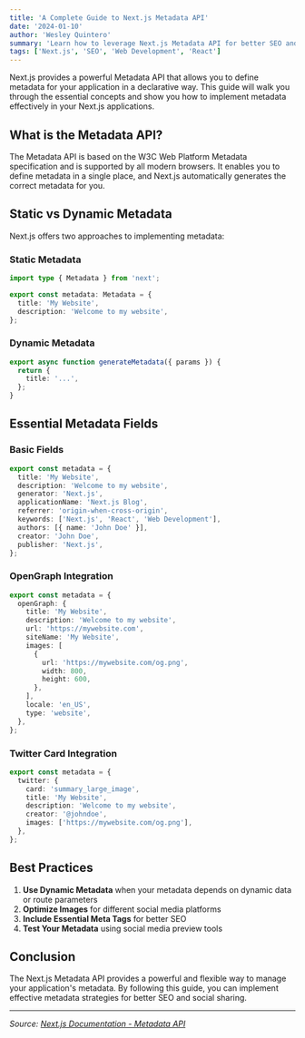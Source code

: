 ```yaml
---
title: 'A Complete Guide to Next.js Metadata API'
date: '2024-01-10'
author: 'Wesley Quintero'
summary: 'Learn how to leverage Next.js Metadata API for better SEO and social sharing with practical examples and best practices.'
tags: ['Next.js', 'SEO', 'Web Development', 'React']
---
```


Next.js provides a powerful Metadata API that allows you to define metadata for your application in a declarative way. This guide will walk you through the essential concepts and show you how to implement metadata effectively in your Next.js applications.

## What is the Metadata API?

The Metadata API is based on the W3C Web Platform Metadata specification and is supported by all modern browsers. It enables you to define metadata in a single place, and Next.js automatically generates the correct metadata for you.

## Static vs Dynamic Metadata

Next.js offers two approaches to implementing metadata:

### Static Metadata

```typescript
import type { Metadata } from 'next';

export const metadata: Metadata = {
  title: 'My Website',
  description: 'Welcome to my website',
};
```

### Dynamic Metadata

```typescript
export async function generateMetadata({ params }) {
  return {
    title: '...',
  };
}
```

## Essential Metadata Fields

### Basic Fields

```typescript
export const metadata = {
  title: 'My Website',
  description: 'Welcome to my website',
  generator: 'Next.js',
  applicationName: 'Next.js Blog',
  referrer: 'origin-when-cross-origin',
  keywords: ['Next.js', 'React', 'Web Development'],
  authors: [{ name: 'John Doe' }],
  creator: 'John Doe',
  publisher: 'Next.js',
};
```

### OpenGraph Integration

```typescript
export const metadata = {
  openGraph: {
    title: 'My Website',
    description: 'Welcome to my website',
    url: 'https://mywebsite.com',
    siteName: 'My Website',
    images: [
      {
        url: 'https://mywebsite.com/og.png',
        width: 800,
        height: 600,
      },
    ],
    locale: 'en_US',
    type: 'website',
  },
};
```

### Twitter Card Integration

```typescript
export const metadata = {
  twitter: {
    card: 'summary_large_image',
    title: 'My Website',
    description: 'Welcome to my website',
    creator: '@johndoe',
    images: ['https://mywebsite.com/og.png'],
  },
};
```

## Best Practices

1. **Use Dynamic Metadata** when your metadata depends on dynamic data or route parameters
2. **Optimize Images** for different social media platforms
3. **Include Essential Meta Tags** for better SEO
4. **Test Your Metadata** using social media preview tools

## Conclusion

The Next.js Metadata API provides a powerful and flexible way to manage your application's metadata. By following this guide, you can implement effective metadata strategies for better SEO and social sharing.

---

_Source: [Next.js Documentation - Metadata API](https://nextjs.org/docs)_
